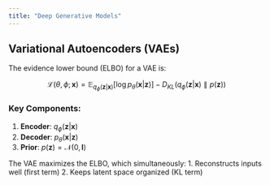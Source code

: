 ```yaml
---
title: "Deep Generative Models"
---
```


## Variational Autoencoders (VAEs)

The evidence lower bound (ELBO) for a VAE is:

$$
\mathcal{L}(\theta, \phi; \mathbf{x}) = \mathbb{E}_{q_\phi(\mathbf{z}|\mathbf{x})}[\log p_\theta(\mathbf{x}|\mathbf{z})] - D_{KL}(q_\phi(\mathbf{z}|\mathbf{x}) \parallel p(\mathbf{z}))
$$

### Key Components:
1. **Encoder**: $q_\phi(\mathbf{z}|\mathbf{x})$  
2. **Decoder**: $p_\theta(\mathbf{x}|\mathbf{z})$  
3. **Prior**: $p(\mathbf{z}) = \mathcal{N}(0, \mathbf{I})$

:::{.theorem name="VAE Objective"}
The VAE maximizes the ELBO, which simultaneously:
1. Reconstructs inputs well (first term)
2. Keeps latent space organized (KL term)
:::